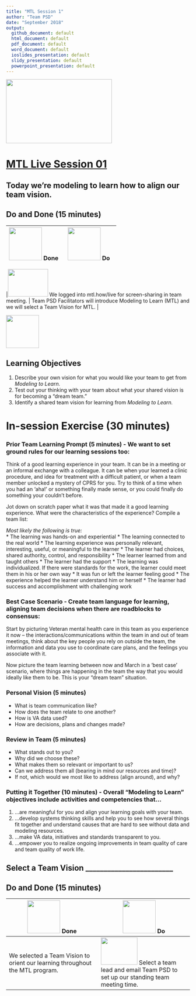 ```yaml
---
title: "MTL Session 1"
author: "Team PSD"
date: "September 2018"
output: 
  github_document: default
  html_document: default
  pdf_document: default
  word_document: default
  ioslides_presentation: default
  slidy_presentation: default
  powerpoint_presentation: default
---
```


<img src = "https://github.com/lzim/teampsd/blob/master/resources/logos/mtl_live_sq_sm.png"
     height = "175" width = "290">  

# [MTL Live Session 01](https://github.com/lzim/teampsd/blob/master/mtl_facilitate_workgroup/mtl_live_guide/mtl_live_session01_see.Rmd "MTL Live Session 01")

## Today we're modeling to learn how to align our team vision.

## Do and Done (15 minutes)
<!-- Do/Done Tables -->
| <img src = "https://raw.githubusercontent.com/lzim/teampsd/hexagon_icons/np_hexagon-check-mark_309690_003F72.png" height = "90" width = "90"> **Done** | <img src = "https://raw.githubusercontent.com/lzim/teampsd/hexagon_icons/np_synchronize_778914_003F72.png" height = "90" width = "90"> **Do** |
| --- | --- | 

|[<img src = "https://raw.githubusercontent.com/lzim/teampsd/master/resources/logos/mtl_how_live_sm.png" height = "75" width = "110">](http://mtl.how/live) We logged into mtl.how/live for screen-sharing in team meeting. | Team PSD Facilitators will introduce Modeling to Learn (MTL) and we will select a Team Vision for MTL. | 

<!-- Learning Objectives Icon --> 
<img src = "https://github.com/lzim/teampsd/blob/master/resources/icons/we_decided_learning_objectives.png" height = "90" width = "90" style ="display: inline-block"/> 

## Learning Objectives

1. Describe your own vision for what you would like your team to get from *Modeling to Learn.*
2. Test out your thinking with your team about what your shared vision is for becoming a "dream team."
3. Identify a shared team vision for learning from *Modeling to Learn.*

# In-session Exercise (30 minutes)

### Prior Team Learning Prompt (5 minutes) - We want to set ground rules for our learning sessions too:  

Think of a good learning experience in your team. It can be in a meeting or an informal exchange with a colleague. It can be when your learned a clinic procedure, and idea for treatment with a difficult patient, or when a team member unlocked a mystery of CPRS for you. Try to think of a time when you had an ‘aha!’ or something finally made sense, or you could finally do something your couldn’t before.  

Jot down on scratch paper what it was that made it a good learning experience. What were the characteristics of the experience? Compile a team list:  

*Most likely the following is true:*   
* The learning was hands-on and experiential
* The learning connected to the real world
* The learning experience was personally relevant, interesting, useful, or meaningful to the learner
* The learner had choices, shared authority, control, and responsibility
* The learner learned from and taught others
* The learner had the support
* The learning was individualized. If there were standards for the work, the learner could meet them in his or her own way
* It was fun or left the learner feeling good
* The experience helped the learner understand him or herself
* The learner had success and accomplishment with challenging work

### Best Case Scenario - Create team language for learning, aligning team decisions when there are roadblocks to consensus:
Start by picturing Veteran mental health care in this team as you experience it now – the interactions/communications within the team in and out of team meetings, think about the key people you rely on outside the team, the information and data you use to coordinate care plans, and the feelings you associate with it.  

Now picture the team learning between now and March in a ‘best case’ scenario, where things are happening in the team the way that you would ideally like them to be. This is your “dream team” situation.  

### Personal Vision (5 minutes)  
* What is team communication like?
* How does the team relate to one another?
* How is VA data used?
* How are decisions, plans and changes made?

### Review in Team (5 minutes)  
* What stands out to you?
* Why did we choose these?
* What makes them so relevant or important to us?
* Can we address them all (bearing in mind our resources and time)?
* If not, which would we most like to address (align around), and why?

### Putting it Together (10 minutes) - Overall "Modeling to Learn" objectives include activities and competencies that…
1.	…are meaningful for you and align your learning goals with your team.
2.	…develop systems thinking skills and help you to see how several things fit together and understand causes that are hard to see without data and modeling resources.
3.	…make VA data, initiatives and standards transparent to you. 
4.	…empower you to realize ongoing improvements in team quality of care and team quality of work life.

## Select a Team Vision ________________________

## Do and Done (15 minutes)
<!-- Do/Done Tables -->
| <img src = "https://raw.githubusercontent.com/lzim/teampsd/hexagon_icons/np_hexagon-check-mark_309690_003F72.png" height = "90" width = "90"> **Done** | <img src = "https://raw.githubusercontent.com/lzim/teampsd/hexagon_icons/np_synchronize_778914_003F72.png" height = "90" width = "90"> **Do** |
| --- | --- | 
| We selected a Team Vision to orient our learning throughout the MTL program.  | [<img src = "https://raw.githubusercontent.com/lzim/teampsd/teampsd_style/teampsd_logo/va_team_psd_logo_sq_sm.png" height = "75" width = "100">](mailto:lindsey.zimmerman@va.gov;stacey.park2@va.gov) Select a team lead and email Team PSD to set up our standing team meeting time. |


